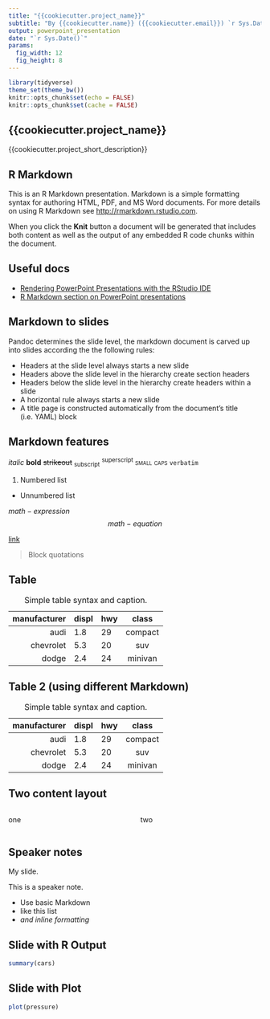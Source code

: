 ```yaml
---
title: "{{cookiecutter.project_name}}"
subtitle: "By {{cookiecutter.name}} ({{cookiecutter.email}}) `r Sys.Date()`"
output: powerpoint_presentation
date: "`r Sys.Date()`"
params:
  fig_width: 12
  fig_height: 8
---
```


```r
library(tidyverse)
theme_set(theme_bw())
knitr::opts_chunk$set(echo = FALSE)
knitr::opts_chunk$set(cache = FALSE)
```

## {{cookiecutter.project_name}}

{{cookiecutter.project_short_description}}

## R Markdown

This is an R Markdown presentation. Markdown is a simple formatting syntax for authoring HTML, PDF, and MS Word documents. For more details on using R Markdown see <http://rmarkdown.rstudio.com>.

When you click the **Knit** button a document will be generated that includes both content as well as the output of any embedded R code chunks within the document.

## Useful docs

* [Rendering PowerPoint Presentations with the RStudio IDE](https://support.posit.co/hc/en-us/articles/360004672913-Rendering-PowerPoint-Presentations-with-the-RStudio-IDE)
* [R Markdown section on PowerPoint presentations](https://bookdown.org/yihui/rmarkdown/powerpoint-presentation.html)

## Markdown to slides

Pandoc determines the slide level, the markdown document is carved up into slides according the the following rules:

* Headers at the slide level always starts a new slide
* Headers above the slide level in the hierarchy create section headers
* Headers below the slide level in the hierarchy create headers within a slide
* A horizontal rule always starts a new slide
* A title page is constructed automatically from the document’s title (i.e. YAML) block

## Markdown features

*italic* 
**bold** 
~~strikeout~~ 
~subscript~
^superscript^
[small caps]{.smallcaps} 
`verbatim`

1. Numbered list
* Unnumbered list

$math-expression$
$$math-equation$$

[link](target) 

> Block quotations

## Table

 manufacturer    displ   hwy     class
-------------    ------  -----  ---------
        audi     1.8     29      compact
   chevrolet     5.3     20        suv
       dodge     2.4     24      minivan
       
Table: Simple table syntax and caption.
       
## Table 2 (using different Markdown)

| manufacturer  | displ  | hwy   | class     |
| ------------: | :----- | :---- | :-------: |
|        audi   |   1.8  |  29   | compact   |
|   chevrolet   |   5.3  |  20   | suv       |
|       dodge   |   2.4  |  24   | minivan   |

Table: Simple table syntax and caption.

## Two content layout

:::::::::::::: {.columns}
::: {.column}
one
:::
::: {.column}
two
:::
::::::::::::::

## Speaker notes

My slide.

::: notes
This is a speaker note.

- Use basic Markdown
- like this list
- *and inline formatting*
:::

## Slide with R Output

```r
summary(cars)
```

## Slide with Plot

```r
plot(pressure)
```
